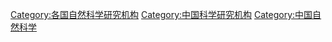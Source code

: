 [[Category:各国自然科学研究机构|Category:各国自然科学研究机构]]
[[Category:中国科学研究机构|Category:中国科学研究机构]]
[[Category:中国自然科学|Category:中国自然科学]]